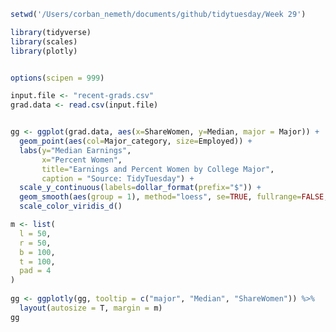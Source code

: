 
```r
setwd('/Users/corban_nemeth/documents/github/tidytuesday/Week 29')

library(tidyverse)
library(scales)
library(plotly)


options(scipen = 999)

input.file <- "recent-grads.csv"
grad.data <- read.csv(input.file)


gg <- ggplot(grad.data, aes(x=ShareWomen, y=Median, major = Major)) + 
  geom_point(aes(col=Major_category, size=Employed)) + 
  labs(y="Median Earnings", 
       x="Percent Women", 
       title="Earnings and Percent Women by College Major", 
       caption = "Source: TidyTuesday") +
  scale_y_continuous(labels=dollar_format(prefix="$")) +
  geom_smooth(aes(group = 1), method="loess", se=TRUE, fullrange=FALSE, level=0.95) +
  scale_color_viridis_d()

m <- list(
  l = 50,
  r = 50,
  b = 100,
  t = 100,
  pad = 4
)  
  
gg <- ggplotly(gg, tooltip = c("major", "Median", "ShareWomen")) %>%
  layout(autosize = T, margin = m)
gg
```


